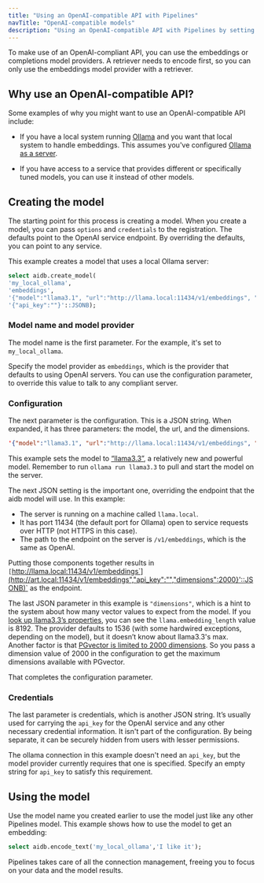 ```yaml
---
title: "Using an OpenAI-compatible API with Pipelines"
navTitle: "OpenAI-compatible models"
description: "Using an OpenAI-compatible API with Pipelines by setting options and credentials."
---
```


To make use of an OpenAI-compliant API, you can use the embeddings or completions model providers. A retriever needs to encode first, so you can only use the embeddings model provider with a retriever.

## Why use an OpenAI-compatible API?

Some examples of why you might want to use an OpenAI-compatible API include:

* If you have a local system running [Ollama](https://ollama.com) and you want that local system to handle embeddings. This assumes you've configured [Ollama as a server](https://github.com/ollama/ollama/blob/main/docs/faq.md#how-do-i-configure-ollama-server).

* If you have access to a service that provides different or specifically tuned models, you can use it instead of other models.

## Creating the model

The starting point for this process is creating a model. When you create a model, you can pass `options` and `credentials` to the registration. The defaults point to the OpenAI service endpoint. By overriding the defaults, you can point to any service. 

This example creates a model that uses a local Ollama server:

```sql
select aidb.create_model(
'my_local_ollama',
'embeddings',
'{"model":"llama3.1", "url":"http://llama.local:11434/v1/embeddings", "dimensions":2000}'::JSONB,
'{"api_key":""}'::JSONB);
```

### Model name and model provider

The model name is the first parameter. For the example, it's set to `my_local_ollama`.

Specify the model provider as `embeddings`, which is the provider that defaults to using OpenAI servers. You can use the configuration parameter, to override this value to talk to any compliant server.

### Configuration

The next parameter is the configuration. This is a JSON string. When expanded, it has three parameters: the model, the url, and the dimensions.

```json
'{"model":"llama3.1", "url":"http://llama.local:11434/v1/embeddings", "dimensions":2000}'::JSONB
```

This example sets the model to [“llama3.3”](https://ollama.com/library/llama3.3), a relatively new and powerful model. Remember to run `ollama run llama3.3` to pull and start the model on the server.

The next JSON setting is the important one, overriding the endpoint that the aidb model will use. In this example:

* The server is running on a machine called `llama.local`.
* It has port 11434 (the default port for Ollama) open to service requests over HTTP (not HTTPS in this case).
* The path to the endpoint on the server is `/v1/embeddings`, which is the same as OpenAI.

Putting those components together results in `[`http://llama.local:11434/v1/embeddings`](http://art.local:11434/v1/embeddings","api_key":"","dimensions":2000}'::JSONB)` as the endpoint.

The last JSON parameter in this example is `"dimensions"`, which is a hint to the system about how many vector values to expect from the model. If you [look up llama3.3’s properties](https://ollama.com/library/llama3.3/blobs/4824460d29f2), you can see the `llama.embedding_length` value is 8192. The provider defaults to 1536 (with some hardwired exceptions, depending on the model), but it doesn’t know about llama3.3's max. Another factor is that [PGvector is limited to 2000 dimensions](https://github.com/pgvector/pgvector?tab=readme-ov-file#what-if-i-want-to-index-vectors-with-more-than-2000-dimensions). So you pass a  dimension value of 2000 in the configuration to get the maximum dimensions available with PGvector.

That completes the configuration parameter.

### Credentials

The last parameter is credentials, which is another JSON string. It’s usually used for carrying the `api_key` for the OpenAI service and any other necessary credential information. It isn't part of the configuration. By being separate, it can be securely hidden from users with lesser permissions. 

The ollama connection in this example doesn't need an `api_key`, but the model provider currently requires that one is specified. Specify an empty string for `api_key` to satisfy this requirement.

## Using the model

Use the model name you created earlier to use the model just like any other Pipelines model. This example shows how to use the model to get an embedding:

```sql
select aidb.encode_text('my_local_ollama','I like it');
```

Pipelines takes care of all the connection management, freeing you to focus on your data and the model results.
